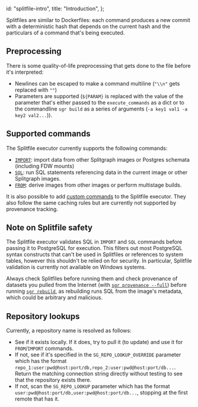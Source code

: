   id: "splitfile-intro",
  title: "Introduction",
};

Splitfiles are similar to Dockerfiles: each command produces a new
commit with a deterministic hash that depends on the current hash and
the particulars of a command that's being executed.

## Preprocessing

There is some quality-of-life preprocessing that gets done to the file before
it's interpreted:

- Newlines can be escaped to make a command multiline (`"\\n"` gets
  replaced with `""`)
- Parameters are supported (`${PARAM}` is replaced with the value of
  the parameter that's either passed to the `execute_commands` as a
  dict or to the commandline `sgr build` as a series of arguments
  (`-a key1 val1 -a key2 val2...`)).

## Supported commands

The Splitfile executor currently supports the following commands:

- [`IMPORT`](splitfile-import): import data from other Splitgraph images or Postgres schemata (including FDW mounts)
- [`SQL`](splitfile-sql): run SQL statements referencing data in the current image or other Splitgraph images.
- [`FROM`](splitfile-from): derive images from other images or perform multistage builds.

It is also possible to add [custom commands](splitfile-custom) to the Splitfile executor. They also
follow the same caching rules but are currently not supported by provenance tracking.

## Note on Splitfile safety

The Splitfile executor validates SQL in `IMPORT` and `SQL` commands before passing it to PostgreSQL
for execution. This filters out most PostgreSQL syntax constructs that can't be used in Splitfiles
or references to system tables, however this shouldn't be relied on for security. In particular,
Splitfile validation is currently not available on Windows systems.

Always check Splitfiles before running them and check provenance of datasets you pulled from the Internet (with
[`sgr provenance --full`](../sgr/splitfile-execution/provenance)) before running [`sgr rebuild`](../sgr/splitfile-execution/rebuild), as rebuilding runs SQL from the image's metadata,
which could be arbitrary and malicious.

## Repository lookups

Currently, a repository name is resolved as follows:

- See if it exists locally. If it does, try to pull it (to update) and use it for
  `FROM`/`IMPORT` commands.
- If not, see if it's specified in the `SG_REPO_LOOKUP_OVERRIDE`
  parameter which has the format
  `repo_1:user:pwd@host:port/db,repo_2:user:pwd@host:port/db...`.
  Return the matching connection string directly without testing to
  see that the repository exists there.
- If not, scan the `SG_REPO_LOOKUP` parameter which has the format
  `user:pwd@host:port/db,user:pwd@host:port/db...`, stopping at the
  first remote that has it.
